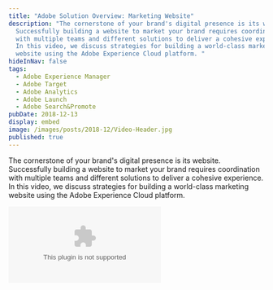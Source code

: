 ```yaml
---
title: "Adobe Solution Overview: Marketing Website"
description: "The cornerstone of your brand's digital presence is its website.
  Successfully building a website to market your brand requires coordination
  with multiple teams and different solutions to deliver a cohesive experience.
  In this video, we discuss strategies for building a world-class marketing
  website using the Adobe Experience Cloud platform. "
hideInNav: false
tags:
  - Adobe Experience Manager
  - Adobe Target
  - Adobe Analytics
  - Adobe Launch
  - Adobe Search&Promote
pubDate: 2018-12-13
display: embed
image: /images/posts/2018-12/Video-Header.jpg
published: true
---
```



The cornerstone of your brand's digital presence is its website. Successfully building a website to market your brand requires coordination with multiple teams and different solutions to deliver a cohesive experience. In this video, we discuss strategies for building a world-class marketing website using the Adobe Experience Cloud platform. 

<Embed media="https://www.youtube.com/embed/HPkOBwxKBqI" type="embed" />
